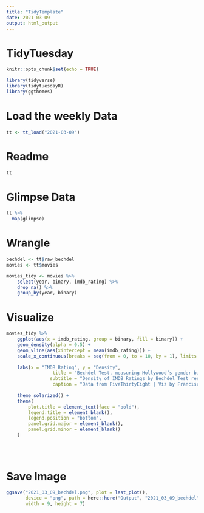 ```yaml
---
title: "TidyTemplate"
date: 2021-03-09
output: html_output
---
```


# TidyTuesday


```r

knitr::opts_chunk$set(echo = TRUE)

library(tidyverse)
library(tidytuesdayR)
library(ggthemes)

```

# Load the weekly Data

```r

tt <- tt_load("2021-03-09")

```


# Readme

```r

tt

```


# Glimpse Data


```r

tt %>% 
  map(glimpse)

```

# Wrangle

```r

bechdel <- tt$raw_bechdel
movies <- tt$movies

movies_tidy <- movies %>%
    select(year, binary, imdb_rating) %>%
    drop_na() %>%
    group_by(year, binary)

```


# Visualize


```r

movies_tidy %>%
    ggplot(aes(x = imdb_rating, group = binary, fill = binary)) +
    geom_density(alpha = 0.5) + 
    geom_vline(aes(xintercept = mean(imdb_rating))) +
    scale_x_continuous(breaks = seq(from = 0, to = 10, by = 1), limits = c(2,10)) +
    
    labs(x = "IMDB Rating", y = "Density",
                 title = "Bechdel Test, measuring Hollywood’s gender bias",
                subtitle = "Density of IMDB Ratings by Bechdel Test result for films from 1970 to 2020",
                 caption = "Data from FiveThirtyEight | Viz by Francisco GF") +
    
    theme_solarized() +
    theme(
        plot.title = element_text(face = "bold"),
        legend.title = element_blank(),
        legend.position = "bottom",
        panel.grid.major = element_blank(),
        panel.grid.minor = element_blank()
    )
    
   
  
```

# Save Image

```r

ggsave("2021_03_09_bechdel.png", plot = last_plot(), 
       device = "png", path = here::here("Output", "2021_03_09_bechdel"),
       width = 9, height = 7)
```

